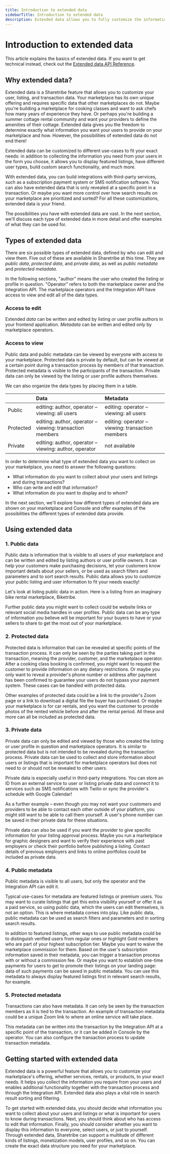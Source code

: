 ```yaml
---
title: Introduction to extended data
sidebarTitle: Introduction to extended data
description: Extended data allows you to fully customize the information you want to collect about users, listings, and transactions on your marketplace.
---
```


# Introduction to extended data

This article explains the basics of extended data. If you want to get
technical instead, check out the
[Extended data API Reference](/references/extended-data/).

## Why extended data?

Extended data is a Sharetribe feature that allows you to customize your
user, listing, and transaction data. Your marketplace has its own unique
offering and requires specific data that other marketplaces do not.
Maybe you're building a marketplace for cooking classes and want to ask
chefs how many years of experience they have. Or perhaps you're building
a summer cottage rental community and want your providers to define the
amenities of their cottage. Extended data gives you the freedom to
determine exactly what information you want your users to provide on
your marketplace and how. However, the possibilities of extended data do
not end there!

Extended data can be customized to different use-cases to fit your exact
needs: in addition to collecting the information you need from your
users in the form you choose, it allows you to display featured
listings, have different user types, build custom search functionality,
and much more.

With extended data, you can build integrations with third-party
services, such as a subscription payment system or SMS notification
software. You can also have extended data that is only revealed at a
specific point in a transaction. Or maybe you want more control over how
search results on your marketplace are prioritized and sorted? For all
these customizations, extended data is your friend.

The possibilities you have with extended data are vast. In the next
section, we'll discuss each type of extended data in more detail and
offer examples of what they can be used for.

## Types of extended data

There are six possible types of extended data, defined by who can edit
and view them. Five out of these are available in Sharetribe at this
time. They are _public data_, _protected data_, and _private data_, as
well as _public metadata_ and _protected metadata_.

In the following sections, "author" means the user who created the
listing or profile in question. "Operator" refers to both the
marketplace owner and the Integration API. The marketplace operators and
the Integration API have access to view and edit all of the data types.

### Access to edit

Extended _data_ can be written and edited by listing or user profile
authors in your frontend application. _Metadata_ can be written and
edited only by marketplace operators.

### Access to view

Public data and public metadata can be viewed by everyone with access to
your marketplace. Protected data is private by default, but can be
viewed at a certain point during a transaction process by members of
that transaction. Protected metadata is visible to the participants of
the transaction. Private data can only be viewed by the listing or user
profile authors themselves.

We can also organize the data types by placing them in a table.

|           | Data                                                     | Metadata                                         |
| :-------- | :------------------------------------------------------- | :----------------------------------------------- |
| Public    | editing: author, operator – viewing: all users           | editing: operator – viewing: all users           |
| Protected | editing: author, operator – viewing: transaction members | editing: operator – viewing: transaction members |
| Private   | editing: author, operator – viewing: author, operator    | not available                                    |

In order to determine what type of extended data you want to collect on
your marketplace, you need to answer the following questions:

- What information do you want to collect about your users and listings
  and during transactions?
- Who can write and edit that information?
- What information do you want to display and to whom?

In the next section, we'll explore how different types of extended data
are shown on your marketplace and Console and offer examples of the
possibilities the different types of extended data provide.

## Using extended data

### 1. Public data

Public data is information that is visible to all users of your
marketplace and can be written and edited by listing authors or user
profile owners. It can help your customers make purchasing decisions,
let your customers know important details about your sellers, or be used
as search filters and parameters and to sort search results. Public data
allows you to customize your public listing and user information to fit
your needs exactly!

Let's look at listing public data in action. Here is a listing from an
imaginary bike rental marketplace, Biketribe.

<publicextendeddatacarousel title="Examples of public extended data">

</publicextendeddatacarousel>

Further public data you might want to collect could be website links or
relevant social media handles in user profiles. Public data can be any
type of information you believe will be important for your buyers to
have or your sellers to share to get the most out of your marketplace.

### 2. Protected data

Protected data is information that can be revealed at specific points of
the transaction process. It can only be seen by the parties taking part
in the transaction, meaning the provider, customer, and the marketplace
operator. After a cooking class booking is confirmed, you might want to
request the customer to provide information on any dietary restrictions.
Or maybe you only want to reveal a provider's phone number or address
after payment has been confirmed to guarantee your users do not bypass
your payment system. These cases can be handled with protected data.

Other examples of protected data could be a link to the provider's Zoom
page or a link to download a digital file the buyer has purchased. Or
maybe your marketplace is for car rentals, and you want the customer to
provide photos of the rented vehicle before and after the rental period.
All these and more can all be included as protected data.

### 3. Private data

Private data can only be edited and viewed by those who created the
listing or user profile in question and marketplace operators. It is
similar to protected data but is not intended to be revealed during the
transaction process. Private data can be used to collect and store
information about users or listings that is important for marketplace
operators but does not need to or should not be revealed to other users.

Private data is especially useful in third-party integrations. You can
store an ID from an external service to user or listing private data and
connect it to services such as SMS notifications with Twilio or sync the
provider's schedule with Google Calendar!

As a further example – even though you may not want your customers and
providers to be able to contact each other outside of your platform, you
might still want to be able to call them yourself. A user's phone number
can be saved in their private data for these situations.

Private data can also be used if you want the provider to give specific
information for your listing approval process. Maybe you run a
marketplace for graphic designers and want to verify their experience
with past employers or check their portfolio before publishing a
listing. Contact details of previous employers and links to online
portfolios could be included as private data.

### 4. Public metadata

Public metadata is visible to all users, but only the operator and the
Integration API can edit it.

Typical use-cases for metadata are featured listings or premium users.
You may want to curate listings that get this extra visibility yourself
or offer it as a paid service, so using public data, which the users can
edit themselves, is not an option. This is where metadata comes into
play. Like public data, public metadata can be used as search filters
and parameters and in sorting search results.

In addition to featured listings, other ways to use public metadata
could be to distinguish verified users from regular ones or highlight
Gold members who are part of your highest subscription tier. Maybe you
want to waive the marketplace commission for them. Based on the user's
subscription information saved in their metadata, you can trigger a
transaction process with or without a commission fee. Or maybe you want
to establish one-time payments for users to get to promote their
listings on your landing page: data of such payments can be saved in
public metadata. You can use this metadata to always display featured
listings first in relevant search results, for example.

### 5. Protected metadata

Transactions can also have metadata. It can only be seen by the
transaction members as it is tied to the transaction. An example of
transaction metadata could be a unique Zoom link to where an online
service will take place.

This metadata can be written into the transaction by the Integration API
at a specific point of the transaction, or it can be added in Console by
the operator. You can also configure the transaction process to update
transaction metadata.

## Getting started with extended data

Extended data is a powerful feature that allows you to customize your
marketplace's offering, whether services, rentals, or products, to your
exact needs. It helps you collect the information you require from your
users and enables additional functionality together with the transaction
process and through the Integration API. Extended data also plays a
vital role in search result sorting and filtering.

To get started with extended data, you should decide what information
you want to collect about your users and listings or what is important
for users to know during transactions. Next, you should think about who
has access to edit that information. Finally, you should consider
whether you want to display this information to everyone, select users,
or just to yourself. Through extended data, Sharetribe can support a
multitude of different kinds of listings, monetization models, user
profiles, and so on. You can create the exact data structure you need
for your marketplace.
